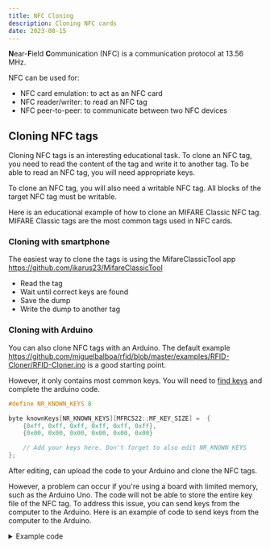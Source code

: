 ```yaml
---
title: NFC Cloning
description: Cloning NFC cards
date: 2023-08-15
---
```



**N**ear-**F**ield **C**ommunication (NFC) is a communication protocol at 13.56 MHz.

NFC can be used for:

- NFC card emulation: to act as an NFC card
- NFC reader/writer: to read an NFC tag
- NFC peer-to-peer: to communicate between two NFC devices


## Cloning NFC tags

Cloning NFC tags is an interesting educational task. To clone an NFC tag, you need to read the content of the tag and write it to another tag. To be able to read an NFC tag, you will need appropriate keys.

To clone an NFC tag, you will also need a writable NFC tag. All blocks of the target NFC tag must be writable.

Here is an educational example of how to clone an MIFARE Classic NFC tag. MIFARE Classic tags are the most common tags used in NFC cards.

### Cloning with smartphone

The easiest way to clone the tags is using the MifareClassicTool app https://github.com/ikarus23/MifareClassicTool

- Read the tag
- Wait until correct keys are found
- Save the dump
- Write the dump to another tag


### Cloning with Arduino

You can also clone NFC tags with an Arduino. The default example https://github.com/miguelbalboa/rfid/blob/master/examples/RFID-Cloner/RFID-Cloner.ino is a good starting point.

However, it only contains most common keys. You will need to [find keys](https://github.com/ikarus23/MifareClassicTool/blob/master/Mifare%20Classic%20Tool/app/src/main/assets/key-files/extended-std.keys) and complete the arduino code.

```cpp
#define NR_KNOWN_KEYS 8

byte knownKeys[NR_KNOWN_KEYS][MFRC522::MF_KEY_SIZE] =  {
    {0xff, 0xff, 0xff, 0xff, 0xff, 0xff},
    {0x00, 0x00, 0x00, 0x00, 0x00, 0x00}

    // Add your keys here. Don't forget to also edit NR_KNOWN_KEYS
};
```

After editing, can upload the code to your Arduino and clone the NFC tags.

However, a problem can occur if you're using a board with limited memory, such as the Arduino Uno. The code will not be able to store the entire key file of the NFC tag. To address this issue, you can send keys from the computer to the Arduino. Here is an example of code to send keys from the computer to the Arduino.

<details>

<summary>Example code</summary>

```cpp
#define TABLE_SIZE 8

byte table[TABLE_SIZE] = {};

void setup() { Serial.begin(115200); }

void printBuffer() {
    // Print the table
    for (size_t i = 0; i < TABLE_SIZE; i++) {
        Serial.print(table[i]);
        Serial.print(" ");
    }
    Serial.println();
}

void loop() {
    Serial.println("ASKING_VALUE");
    delay(1);
    size_t nb_in_buffer = Serial.readBytes(table, TABLE_SIZE);
    if (nb_in_buffer == 0) {
        Serial.println("READ_NOTHING");
        return;
    } else if (nb_in_buffer != TABLE_SIZE) {
        Serial.println("ERROR_READING");
        return;
    } else {
        printBuffer();
    }
}
```

Check https://github.com/Its-Just-Nans/arduino-led-matrix/blob/main/main.py for the computer code.

</details>

